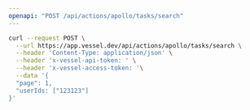 ```yaml
---
openapi: "POST /api/actions/apollo/tasks/search"
---
```


<RequestExample>

```bash Request
curl --request POST \
  --url https://app.vessel.dev/api/actions/apollo/tasks/search \
  --header 'Content-Type: application/json' \
  --header 'x-vessel-api-token: ' \
  --header 'x-vessel-access-token: '\
  --data '{
  "page": 1,
  "userIds: ["123123"]
}'
```

</RequestExample>
